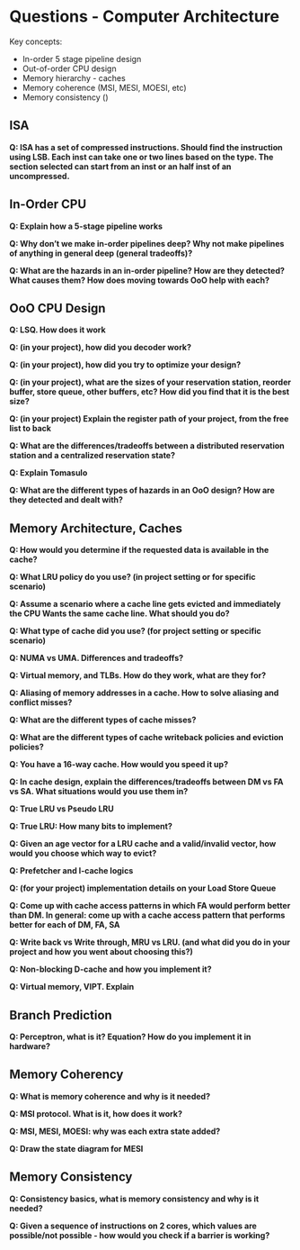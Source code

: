 # Questions - Computer Architecture

Key concepts:

- In-order 5 stage pipeline design
- Out-of-order CPU design
- Memory hierarchy - caches
- Memory coherence (MSI, MESI, MOESI, etc)
- Memory consistency ()

## ISA

**Q: ISA has a set of compressed instructions. Should find the instruction using LSB. Each inst can take one or two lines based on the type. The section selected can start from an inst or an half inst of an uncompressed.**


## In-Order CPU

**Q: Explain how a 5-stage pipeline works**

**Q: Why don't we make in-order pipelines deep? Why not make pipelines of anything in general deep (general tradeoffs)?**

**Q: What are the hazards in an in-order pipeline? How are they detected? What causes them? How does moving towards OoO help with each?**

## OoO CPU Design

**Q: LSQ. How does it work**

**Q: (in your project), how did you decoder work?**

**Q: (in your project), how did you try to optimize your design?**

**Q: (in your project), what are the sizes of your reservation station, reorder buffer, store queue, other buffers, etc? How did you find that it is the best size?**

**Q: (in your project) Explain the register path of your project, from the free list to back**

**Q: What are the differences/tradeoffs between a distributed reservation station and a centralized reservation state?**

**Q: Explain Tomasulo**

**Q: What are the different types of hazards in an OoO design? How are they detected and dealt with?**

## Memory Architecture, Caches

**Q: How would you determine if the requested data is available in the cache?**

**Q: What LRU policy do you use? (in project setting or for specific scenario)**

**Q: Assume a scenario where a cache line gets evicted and immediately the CPU Wants the same cache line. What should you do?**

**Q: What type of cache did you use? (for project setting or specific scenario)**

**Q: NUMA vs UMA. Differences and tradeoffs?**

**Q: Virtual memory, and TLBs. How do they work, what are they for?**

**Q: Aliasing of memory addresses in a cache. How to solve aliasing and conflict misses?**

**Q: What are the different types of cache misses?**

**Q: What are the different types of cache writeback policies and eviction policies?**

**Q: You have a 16-way cache. How would you speed it up?**

**Q: In cache design, explain the differences/tradeoffs between DM vs FA vs SA. What situations would you use them in?**

**Q: True LRU vs Pseudo LRU**

**Q: True LRU: How many bits to implement?**

**Q: Given an age vector for a LRU cache and a valid/invalid vector, how would you choose which way to evict?**

**Q: Prefetcher and I-cache logics**

**Q: (for your project) implementation details on your Load Store Queue**

**Q: Come up with cache access patterns in which FA would perform better than DM. In general: come up with a cache access pattern that performs better for each of DM, FA, SA**

**Q: Write back vs Write through, MRU vs LRU. (and what did you do in your project and how you went about choosing this?)**

**Q: Non-blocking D-cache and how you implement it?**

**Q: Virtual memory, VIPT. Explain**

## Branch Prediction

**Q: Perceptron, what is it? Equation? How do you implement it in hardware?**

## Memory Coherency

**Q: What is memory coherence and why is it needed?**

**Q: MSI protocol. What is it, how does it work?**

**Q: MSI, MESI, MOESI: why was each extra state added?**

**Q: Draw the state diagram for MESI**

## Memory Consistency

**Q: Consistency basics, what is memory consistency and why is it needed?**

**Q: Given a sequence of instructions on 2 cores, which values are possible/not possible - how would you check if a barrier is working?**